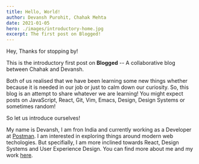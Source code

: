 ```yaml
---
title: Hello, World!
author: Devansh Purohit, Chahak Mehta
date: 2021-01-05
hero: ./images/introductory-home.jpg
excerpt: The first post on Blogged!
---
```


Hey, Thanks for stopping by!

This is the introductory first post on **Blogged** -- A collaborative blog between Chahak and Devansh.

Both of us realised that we have been learning some new things whether because it is needed in our job or just to calm down our curiosity.
So, this blog is an attempt to share whatever we are learning! You might expect posts on JavaScript, React, Git, Vim, Emacs, Design, Design Systems or sometimes random!

So let us introduce ourselves!

My name is Devansh, I am fron India and currently working as a Developer at [Postman](postman.com). I am interested in exploring things around modern web techologies.
But specifially, I am more inclined towards React, Design Systems and User Experience Design. You can find more about me and my work [here](http://devansaga.github.io/).